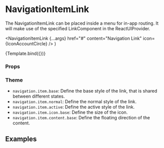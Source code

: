 
<Meta
  title="Components/Navigation/NavigationItemLink"
  component={NavigationItemLink}
/>

# NavigationItemLink

The NavigationItemLink can be placed inside a menu for in-app routing.
It will make use of the specified LinkComponent in the ReactUIProvider.

  <NavigationItemLink
    {...args}
    href="#"
    content="Navigation Link"
    icon={IconAccountCircle}
  />
)

<Canvas>
  <Story name="Default">{Template.bind({})}</Story>
</Canvas>

### Props

<ArgsTable story="Default" />

### Theme

- `navigation.item.base`: Define the base style of the link, that is shared between different states.
- `navigation.item.normal`: Define the normal style of the link.
- `navigation.item.active`: Define the active style of the link.
- `navigation.item.icon.base`: Define the size of the icon.
- `navigation.item.content.base`: Define the floating direction of the content.

## Examples

<Canvas>
  <Story name="Very long text">
    <NavigationItemLink
      content={'Open your profile and check it out.'}
      icon={IconAccountCircle}
      href="#"
    />
  </Story>
  <Story name="Active">
    <NavigationItemLink
      content={'Active Link'}
      icon={IconAccountCircle}
      href="/iframe.html?id=components-navigation-navigationitemlink--active&viewMode=docs"
    />
  </Story>
  <Story name="External Link">
    <NavigationItemLink
      internal={false}
      content={'Active Link'}
      icon={IconAccountCircle}
      href="/iframe.html?id=components-navigation-navigationitemlink--active&viewMode=docs"
    />
  </Story>
</Canvas>
